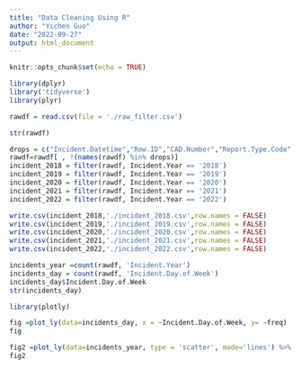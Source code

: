 ```yaml
---
title: "Data Cleaning Using R"
author: "Yichen Guo"
date: "2022-09-27"
output: html_document
---
```


```r
knitr::opts_chunk$set(echo = TRUE)
```

```r
library(dplyr)
library('tidyverse')
library(plyr)
```

```r
rawdf = read.csv(file = './raw_filter.csv')

str(rawdf)

drops = c("Incident.Datetime","Row.ID","CAD.Number","Report.Type.Code","Incident.Category","ESNCAG...Boundary.File","Central.Market.Tenderloin.Boundary.Polygon...Updated","Civic.Center.Harm.Reduction.Project.Boundary","HSOC.Zones.as.of.2018.06.05","Invest.In.Neighborhoods..IIN..Areas")
rawdf=rawdf[ , !(names(rawdf) %in% drops)]
incident_2018 = filter(rawdf, Incident.Year == '2018')
incident_2019 = filter(rawdf, Incident.Year == '2019')
incident_2020 = filter(rawdf, Incident.Year == '2020')
incident_2021 = filter(rawdf, Incident.Year == '2021')
incident_2022 = filter(rawdf, Incident.Year == '2022')

write.csv(incident_2018,'./incident_2018.csv',row.names = FALSE)
write.csv(incident_2019,'./incident_2019.csv',row.names = FALSE)
write.csv(incident_2020,'./incident_2020.csv',row.names = FALSE)
write.csv(incident_2021,'./incident_2021.csv',row.names = FALSE)
write.csv(incident_2022,'./incident_2022.csv',row.names = FALSE)

```


```r
incidents_year =count(rawdf, 'Incident.Year')
incidents_day = count(rawdf, 'Incident.Day.of.Week')
incidents_day$Incident.Day.of.Week
str(incidents_day)
```


```r
library(plotly)

fig =plot_ly(data=incidents_day, x = ~Incident.Day.of.Week, y= ~freq)
fig

fig2 =plot_ly(data=incidents_year, type = 'scatter', mode='lines') %>% add_trace(x = ~Incident.Year, y= ~freq)
fig2
```

